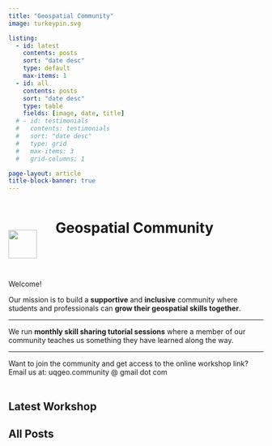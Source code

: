 ```yaml
---
title: "Geospatial Community"
image: turkeypin.svg

listing:
  - id: latest
    contents: posts
    sort: "date desc"
    type: default
    max-items: 1
  - id: all
    contents: posts
    sort: "date desc"
    type: table 
    fields: [image, date, title]
  # - id: testimonials
  #   contents: testimonials
  #   sort: "date desc"
  #   type: grid
  #   max-items: 3
  #   grid-columns: 1

page-layout: article
title-block-banner: true
---
```


```{=html}
<style>
#title-block-header{
  display: none;
}
#all-posts h2 {
  margin-top: 0px;
}
div.quarto-post {
  margin-bottom: 0px;
}
</style>

<!-- html code containing the turkey pin and page title -->

<div style="padding-bottom: 2em;">
  <div style="display: inline-block;width: 89px;">
    <img src="turkeypin.svg" style="width: 4em; vertical-align: -50px;" class="GeoCommunity Turkey Pin Logo">
  </div>

  <div style="display: inline-block;width: 70%;">
    <h1 class="title">Geospatial Community</h1>
  </div>
</div>
```

Welcome! 

Our mission is to build a **supportive** and **inclusive** community where students and professionals can **grow their geospatial skills together**.

---

We run **monthly skill sharing tutorial sessions** where a member of our community teaches us something they have learned along the way.

---

Want to join the community and get access to the online workshop link? Email us at: uqgeo.community \@ gmail dot com   
<br>


<!-- ## Upcoming Workshop {style="padding-top: 7px;"} -->

<!-- ### <workshop title> -->

<!-- **March 23rd, 2023 2-4pm AEST** -->

<!-- <short description of what it is, and who is presenting. And if we are doing a problem solving session.> -->

<!-- <links to the content being covered, or to the presenter's website/bio, etc.> -->

## Latest Workshop
::: {#latest}
:::

## All Posts
::: {#all}
:::
